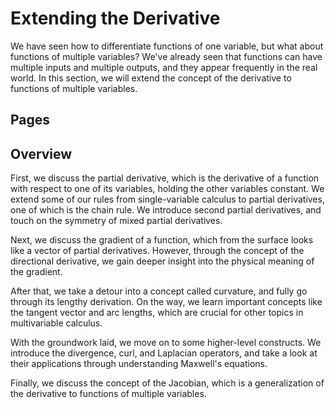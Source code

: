 
# Extending the Derivative

We have seen how to differentiate functions of one variable, but what about functions of multiple variables?
We've already seen that functions can have multiple inputs and multiple outputs, and they appear frequently in the real world.
In this section, we will extend the concept of the derivative to functions of multiple variables.

## Pages

<DocCardList />

## Overview

First, we discuss the partial derivative, which is the derivative of a function with respect to one of its variables, holding the other variables constant.
We extend some of our rules from single-variable calculus to partial derivatives, one of which is the chain rule.
We introduce second partial derivatives, and touch on the symmetry of mixed partial derivatives.

Next, we discuss the gradient of a function, which from the surface looks like a vector of partial derivatives.
However, through the concept of the directional derivative, we gain deeper insight into the physical meaning of the gradient.

After that, we take a detour into a concept called curvature, and fully go through its lengthy derivation.
On the way, we learn important concepts like the tangent vector and arc lengths, which are crucial for other topics in multivariable calculus.

With the groundwork laid, we move on to some higher-level constructs. We introduce the divergence, curl, and Laplacian operators, and take a look at their applications through understanding Maxwell's equations.

Finally, we discuss the concept of the Jacobian, which is a generalization of the derivative to functions of multiple variables.
